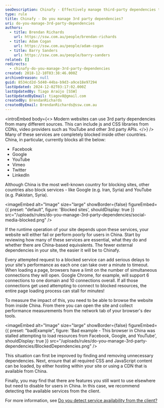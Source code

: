 ```yaml
---
seoDescription: Chinafy - Effectively manage third-party dependencies to ensure seamless website performance in China by removing unnecessary dependencies, hosting required CSS and JavaScript content locally or through a CDN available from China.
type: rule
title: Chinafy - Do you manage 3rd party dependencies?
uri: do-you-manage-3rd-party-dependencies
authors:
  - title: Brendan Richards
    url: https://ssw.com.au/people/brendan-richards
  - title: Adam Cogan
    url: https://ssw.com.au/people/adam-cogan
  - title: Barry Sanders
    url: https://ssw.com.au/people/barry-sanders
related: []
redirects:
  - chinafy-do-you-manage-3rd-party-dependencies
created: 2018-12-10T03:38:46.000Z
archivedreason: null
guid: 8534cd2d-5d40-44ba-b9d3-a9ce18e97294
lastUpdated: 2024-12-02T03:17:02.000Z
lastUpdatedBy: Tiago Araújo [SSW]
lastUpdatedByEmail: tiagov8@gmail.com
createdBy: BrendanRichards
createdByEmail: BrendanRichards@ssw.com.au
---
```


<introEmbed
  body={<>
Modern websites can use 3rd party dependencies from many different sources. This can include js and CSS libraries from CDNs, video providers such as YouTube and other 3rd party APIs.
  </>}
/>
Many of these services are completely blocked inside other countries. China, in particular, currently blocks all the below:

* Facebook
* Google
* YouTube
* Vimeo
* Twitter
* LinkedIn

Although China is the most well-known country for blocking sites, other countries also block services - like Google (e.g. Iran, Syria) and YouTube (e.g. Pakistan, Syria).


<imageEmbed
  alt="Image"
  size="large"
  showBorder={false}
  figureEmbed={{
    preset: "default",
    figure: 'Blocked sites',
    shouldDisplay: true
  }}
  src="/uploads/rules/do-you-manage-3rd-party-dependencies/social-media-blocked.png"
/>

If the runtime operation of your site depends upon these services, your website will either fail or perform poorly for users in China. Start by reviewing how many of these services are essential, what they do and whether there are China-based equivalents. The fewer external dependencies in your site, the easier it will be to Chinafy.

Every attempted request to a blocked service can add serious delays to your site's performance as each one can take over a minute to timeout. When loading a page, browsers have a limit on the number of simultaneous connections they will open. Google Chrome, for example, will support 6 connections to one domain and 10 connections overall. If all those connections get used attempting to connect to blocked resources, the entire page loading process can stall for minutes!

To measure the impact of this, you need to be able to browse the website from inside China. From there you can open the site and collect performance measurements from the network tab of your browser's dev tools.

<imageEmbed
  alt="Image"
  size="large"
  showBorder={false}
  figureEmbed={{
    preset: "badExample",
    figure: 'Bad example - This browser in China was stalled attempting to load resources from Facebook, Google, and YouTube',
    shouldDisplay: true
  }}
  src="/uploads/rules/do-you-manage-3rd-party-dependencies/BlockedDependencies.png"
/>

This situation can first be improved by finding and removing unnecessary dependencies. Next, ensure that all required CSS and JavaScript content can be loaded, by either hosting within your site or using a CDN that is available from China.

Finally, you may find that there are features you still want to use elsewhere but need to disable for users in China. In this case, we recommend detecting the available services from the client.

For more information, see [Do you detect service availability from the client?](/do-you-detect-service-availability-from-the-client)
